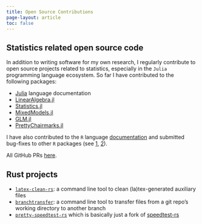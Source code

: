 ```yaml
---
title: Open Source Contributions
page-layout: article
toc: false
---
```


## Statistics related open source code
In addition to writing software for my own research, I regularly contribute to open source projects related to statistics, especially in the `Julia` programming language ecosystem.
So far I have contributed to the following packages:

- [Julia](https://github.com/JuliaLang/julia/pulls?q=is%3Apr+author%3Aajinkya-k+) language documentation
- [LinearAlgebra.jl](https://github.com/JuliaLang/LinearAlgebra.jl/pulls?q=is%3Apr+author%3Aajinkya-k+)
- [Statistics.jl](https://github.com/JuliaStats/Statistics.jl/pulls?q=is:pr+author:ajinkya-k+)
- [MixedModels.jl](https://github.com/JuliaStats/MixedModels.jl/pulls?q=is:pr+author:ajinkya-k+)
- [GLM.jl](https://github.com/JuliaStats/GLM.jl/pulls?q=is:pr+author:ajinkya-k+)
- [PrettyChairmarks.jl](https://github.com/astrozot/PrettyChairmarks.jl/pulls?q=is%3Apr+author%3Aajinkya-k+)

I have also contributed to the `R` language [documentation](https://github.com/r-devel/r-dev-day/issues/79) and submitted bug-fixes to other `R` packages (see [1](https://github.com/almost-matching-exactly/MALTS/pulls?q=is%3Apr+author%3Aajinkya-k+), [2](https://github.com/vittorioorlandi/drbart/pulls?q=is%3Apr+author%3Aajinkya-k+)).

All GitHub PRs [here](https://github.com/search?q=author%3Aajinkya-k+&type=pullrequests&s=created&o=desc).


## Rust projects

- [`latex-clean-rs`](https://github.com/ajinkya-k/latex-clean-rs): a command line tool to clean (la)tex-generated auxiliary files
- [`branchtransfer`](https://github.com/ajinkya-k/branchtransfer): a command line tool to transfer files from a git repo's working directory to another branch
- [`pretty-speedtest-rs`](https://github.com/ajinkya-k/pretty-speedtest-rs) which is basically just a fork of [speedtest-rs](https://github.com/nelsonjchen/speedtest-rs)
